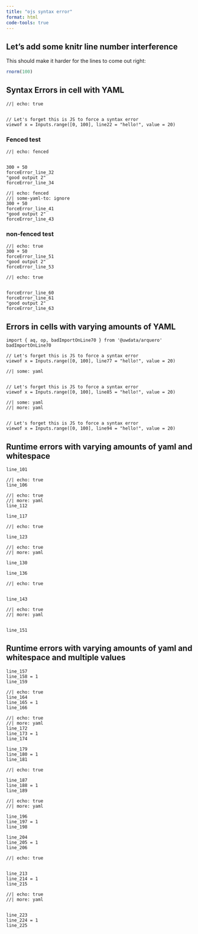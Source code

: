 ```yaml
---
title: "ojs syntax error"
format: html
code-tools: true
---
```


## Let's add some knitr line number interference

This should make it harder for the lines to come out right:

```r
rnorm(100)
```

## Syntax Errors in cell with YAML

```ojs
//| echo: true


// Let's forget this is JS to force a syntax error
viewof x = Inputs.range([0, 100], line22 = "hello!", value = 20)
```

### Fenced test

```ojs
//| echo: fenced


300 + 50
forceError_line_32
"good output 2"
forceError_line_34
```

```ojs
//| echo: fenced
//| some-yaml-to: ignore
300 + 50
forceError_line_41
"good output 2"
forceError_line_43
```

### non-fenced test

```ojs
//| echo: true
300 + 50
forceError_line_51
"good output 2"
forceError_line_53
```

```ojs
//| echo: true


forceError_line_60
forceError_line_61
"good output 2"
forceError_line_63
```

## Errors in cells with varying amounts of YAML

```ojs
import { aq, op, badImportOnLine70 } from '@uwdata/arquero'
badImportOnLine70
```

```ojs


// Let's forget this is JS to force a syntax error
viewof x = Inputs.range([0, 100], line77 = "hello!", value = 20)
```

```ojs
//| some: yaml


// Let's forget this is JS to force a syntax error
viewof x = Inputs.range([0, 100], line85 = "hello!", value = 20)
```

```ojs
//| some: yaml
//| more: yaml


// Let's forget this is JS to force a syntax error
viewof x = Inputs.range([0, 100], line94 = "hello!", value = 20)
```


## Runtime errors with varying amounts of yaml and whitespace

```ojs
line_101
```

```ojs
//| echo: true
line_106
```

```ojs
//| echo: true
//| more: yaml
line_112
```

```ojs

line_117
```

```ojs
//| echo: true

line_123
```

```ojs
//| echo: true
//| more: yaml

line_130
```

```ojs


line_136
```

```ojs
//| echo: true


line_143
```

```ojs
//| echo: true
//| more: yaml


line_151
```

## Runtime errors with varying amounts of yaml and whitespace and multiple values

```ojs
line_157
line_158 = 1
line_159
```

```ojs
//| echo: true
line_164
line_165 = 1
line_166
```

```ojs
//| echo: true
//| more: yaml
line_172
line_173 = 1
line_174
```

```ojs

line_179
line_180 = 1
line_181
```

```ojs
//| echo: true

line_187
line_188 = 1
line_189
```

```ojs
//| echo: true
//| more: yaml

line_196
line_197 = 1
line_198
```

```ojs


line_204
line_205 = 1
line_206
```

```ojs
//| echo: true


line_213
line_214 = 1
line_215
```

```ojs
//| echo: true
//| more: yaml


line_223
line_224 = 1
line_225
```


